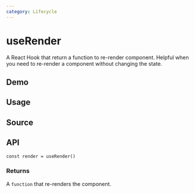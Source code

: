 ```yaml
---
category: Lifecycle
---
```


# useRender


<HooksType category="Lifecycle" lowLevel />

A React Hook that return a function to re-render component. Helpful when you need to re-render a component without changing the state.

## Demo


<App />

## Usage



## Source


<Source />

## API

```tsx
const render = useRender()
```

### Returns

A `function` that re-renders the component.

